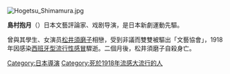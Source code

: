 [[File:Hogetsu_Shimamura.jpg|thumb]]
{{japanese|japanese=島村抱月|kana=しまむら ほうげつ|romaji=Shimamura Hōgetsu}}

'''島村抱月'''（{{bd|1871年|2月28日|1918年|11月5日|catIdx=Shimamura Hougetsu}}）日本文藝評論家、戏剧导演，是日本新劇運動先驅。

曾與其學生、女演员[[松井須磨子|松井須磨子]]相戀，受到非議而雙雙被驅出「文藝協會」，1918年因感染[[西班牙型流行性感冒|西班牙型流行性感冒]]驟逝。二個月後，松井須磨子自殺身亡。

{{DEFAULTSORT:Shimamura Hougetsu}}

[[Category:日本導演|Category:日本導演]]
[[Category:死於1918年流感大流行的人|Category:死於1918年流感大流行的人]]